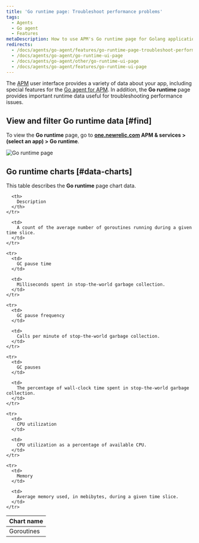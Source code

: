 ```yaml
---
title: 'Go runtime page: Troubleshoot performance problems'
tags:
  - Agents
  - Go agent
  - Features
metaDescription: How to use APM's Go runtime page for Golang applications to help troubleshoot performance issues.
redirects:
  - /docs/agents/go-agent/features/go-runtime-page-troubleshoot-performance-problems
  - /docs/agents/go-agent/go-runtime-ui-page
  - /docs/agents/go-agent/other/go-runtime-ui-page
  - /docs/agents/go-agent/features/go-runtime-ui-page
---
```



The [APM](/docs/apm) user interface provides a variety of data about your app, including special features for the [Go agent for APM](/docs/agents/go-agent/get-started/new-relic-go). In addition, the **Go runtime** page provides important runtime data useful for troubleshooting performance issues.

## View and filter Go runtime data [#find]

To view the **Go runtime** page, go to **[one.newrelic.com](https://one.newrelic.com/all-capabilities) APM & services > (select an app) > Go runtime**.

<img
  title="Go runtime page"
  alt="Go runtime page"
  src={apmGoRuntimeUI}
/>

## Go runtime charts [#data-charts]

This table describes the **Go runtime** page chart data.

<table>
  <thead>
    <tr>
      <th style={{ width: "200px" }}>
        Chart name
      </th>

      <th>
        Description
      </th>
    </tr>
  </thead>

  <tbody>
    <tr>
      <td>
        Goroutines
      </td>

      <td>
        A count of the average number of goroutines running during a given time slice.
      </td>
    </tr>

    <tr>
      <td>
        GC pause time
      </td>

      <td>
        Milliseconds spent in stop-the-world garbage collection.
      </td>
    </tr>

    <tr>
      <td>
        GC pause frequency
      </td>

      <td>
        Calls per minute of stop-the-world garbage collection.
      </td>
    </tr>

    <tr>
      <td>
        GC pauses
      </td>

      <td>
        The percentage of wall-clock time spent in stop-the-world garbage collection.
      </td>
    </tr>

    <tr>
      <td>
        CPU utilization
      </td>

      <td>
        CPU utilization as a percentage of available CPU.
      </td>
    </tr>

    <tr>
      <td>
        Memory
      </td>

      <td>
        Average memory used, in mebibytes, during a given time slice.
      </td>
    </tr>
  </tbody>
</table>
